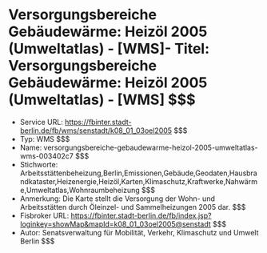 # Versorgungsbereiche Gebäudewärme: Heizöl 2005 (Umweltatlas) - [WMS]- Titel: Versorgungsbereiche Gebäudewärme: Heizöl 2005 (Umweltatlas) - [WMS] $$$
- Service URL: https://fbinter.stadt-berlin.de/fb/wms/senstadt/k08_01_03oel2005 $$$
- Typ: WMS $$$
- Name: versorgungsbereiche-gebaudewarme-heizol-2005-umweltatlas-wms-003402c7 $$$
- Stichworte: Arbeitsstättenbeheizung,Berlin,Emissionen,Gebäude,Geodaten,Hausbrandkataster,Heizenergie,Heizöl,Karten,Klimaschutz,Kraftwerke,Nahwärme,Umweltatlas,Wohnraumbeheizung $$$
- Anmerkung: Die Karte stellt die Versorgung der Wohn- und Arbeitsstätten durch Öleinzel- und Sammelheizungen 2005 dar. $$$
- Fisbroker URL: https://fbinter.stadt-berlin.de/fb/index.jsp?loginkey=showMap&mapId=k08_01_03oel2005@senstadt $$$
- Autor: Senatsverwaltung für Mobilität, Verkehr, Klimaschutz und Umwelt Berlin $$$
